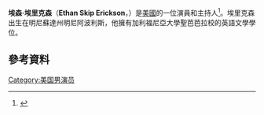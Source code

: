 {{Infobox person
| name                  = Ethan Erickson
| image                 = 
| imagesize             = 
| caption               = 
| birthname             = Ethan Skip Erickson
| birth_date            = {{Birth date and age|mf=yes|1973|8|5}}
| birth_place           = 美國[[明尼阿波利斯|明尼阿波利斯]]
| death_date             = 
| death_place           = 
| othername             = 
| occupation            = 演員，模特
| years_active          = 1995-現在
| spouse                = 
| website               = tv.com/people/ethan-erickson/biography/
}}
'''埃森·埃里克森'''（'''Ethan Skip Erickson'''，{{bd|1973年|8月5日}}）是[[美國|美國]]的一位演員和主持人<ref>{{cite web |url=http://www.filmspot.com/people/195/ethan-erickson/bio.html |title=Ethan Erickson Biography |publisher=filmspot.com |accessdate=2009-05-21 |archiveurl=https://web.archive.org/web/20070927234609/http://www.filmspot.com/people/195/ethan-erickson/bio.html |archivedate=2007-09-27 |deadurl=yes }}</ref>。埃里克森出生在明尼蘇達州明尼阿波利斯，他擁有加利福尼亞大學聖芭芭拉校的英語文學學位。
==參考資料==
{{reflist}}
[[Category:美国男演员|Category:美国男演员]]